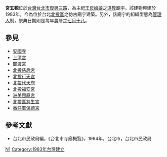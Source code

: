 '''宮玄觀'''位於[[台灣|台灣]][[台北市|台北市]][[復興三路|復興三路]]，為主祀[[王母娘娘|王母娘娘]]之[[道教|道教]]廟宇。該建物興建於1983年，今為位於台北[[北投區|北投區]]之仿古廟宇建築。另外，該廟宇的組織型態為[[管理人|管理人]]制，祭典日期則是每年農曆之[[七月十八|七月十八]]。
==參見==
*[[安國寺_(台北市)|安國寺]]
*[[上清宮|上清宮]]
*[[關渡宮|關渡宮]]
*[[北投慈后宮|北投慈后宮]]
*[[北投行天宮|北投行天宮]]
*[[北投代天府|北投代天府]]
*[[北投福安宮|北投福安宮]]
*[[洲美屈原宮|洲美屈原宮]]
*[[北投區慈生宮|北投區慈生宮]]
*[[番仔厝保德宮|番仔厝保德宮]]

==參考文獻==
*台北市民政局編，《台北市寺廟概覽》，1994年，台北市，台北市民政局

[[Category:北投區廟宇|N1]]
[[Category:1983年台灣建立|Category:1983年台灣建立]]